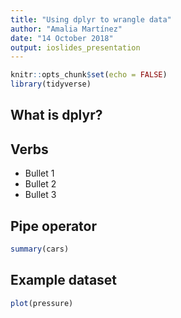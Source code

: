 ```yaml
---
title: "Using dplyr to wrangle data"
author: "Amalia Martínez"
date: "14 October 2018"
output: ioslides_presentation
---
```


```r
knitr::opts_chunk$set(echo = FALSE)
library(tidyverse)
```

## What is dplyr?



## Verbs

- Bullet 1
- Bullet 2
- Bullet 3

## Pipe operator

```r
summary(cars)
```

## Example dataset

```r
plot(pressure)
```

##